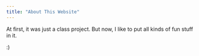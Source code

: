 ```yaml
---
title: "About This Website"
---
```


At first, it was just a class project. But now, I like to put all kinds of fun stuff in it.
     
:)
